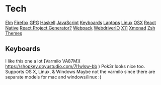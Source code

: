 = Tech =
[[Elm]]
[[Firefox]]
[[GPG]]
[[Haskell]]
[[JavaScript]]
[[Keyboards]]
[[Laptops]]
[[Linux]]
[[OSX]]
[[React Native]]
[[React Project Generator?]]
[[Webpack]]
[[WebdriverIO]]
[[X11]]
[[Xmonad]]
[[Zsh Themes]]

== Keyboards ==
I like this one a lot [Varmilo VA87M]( https://shopkey.doyustudio.com/7l1wlsw-bb )
Pok3r looks nice too. Supports OS X, Linux, & Windows
Maybe not the varmilo since there are separate models for mac and windows/linux :(
